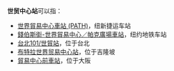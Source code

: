 '''世贸中心站'''可以指：

*[[世界貿易中心車站_(PATH)|世界貿易中心車站 (PATH)]]，纽新捷运车站
*[[錢伯斯街-世界貿易中心／帕克廣場車站|錢伯斯街-世界貿易中心／帕克廣場車站]]，纽约地铁车站
*[[台北101/世貿站|台北101/世貿站]]，位于台北
*[[布特拉世界贸易中心站|布特拉世界贸易中心站]]，位于吉隆坡
*[[貿易中心前車站|貿易中心前車站]]，位于大阪

{{disambig|Cat=五字車站名消歧義}}
